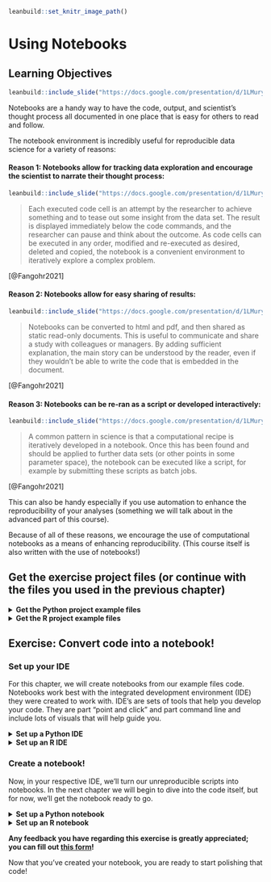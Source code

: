 
```r
leanbuild::set_knitr_image_path()
```

# Using Notebooks

## Learning Objectives

```r
leanbuild::include_slide("https://docs.google.com/presentation/d/1LMurysUhCjZb7DVF6KS9QmJ5NBjwWVjRn40MS9f2noE/edit#slide=id.gf8f405fdab_0_4")
```

Notebooks are a handy way to have the code, output, and scientist's thought process all documented in one place that is easy for others to read and follow.

The notebook environment is incredibly useful for reproducible data science for a variety of reasons:

#### Reason 1: Notebooks allow for tracking data exploration and encourage the scientist to narrate their thought process:

```r
leanbuild::include_slide("https://docs.google.com/presentation/d/1LMurysUhCjZb7DVF6KS9QmJ5NBjwWVjRn40MS9f2noE/edit#slide=id.gf8f405fdab_0_186")
```

> Each executed code cell is an attempt by the researcher to achieve something and to tease out some insight from the data set. The result is displayed immediately below the code commands, and the researcher can pause and think about the outcome. As code cells can be executed in any order, modified and re-executed as desired, deleted and copied, the notebook is a convenient environment to iteratively explore a complex problem.

[@Fangohr2021]


#### Reason 2: Notebooks allow for easy sharing of results:

```r
leanbuild::include_slide("https://docs.google.com/presentation/d/1LMurysUhCjZb7DVF6KS9QmJ5NBjwWVjRn40MS9f2noE/edit#slide=id.gf8f405fdab_0_186")
```

> Notebooks can be converted to html and pdf, and then shared as static read-only documents. This is useful to communicate and share a study with colleagues or managers. By adding sufficient explanation, the main story can be understood by the reader, even if they wouldn't be able to write the code that is embedded in the document.

[@Fangohr2021]

#### Reason 3: Notebooks can be re-ran as a script or developed interactively:

```r
leanbuild::include_slide("https://docs.google.com/presentation/d/1LMurysUhCjZb7DVF6KS9QmJ5NBjwWVjRn40MS9f2noE/edit#slide=id.gf9440130d0_0_0")
```

> A common pattern in science is that a computational recipe is iteratively developed in a notebook. Once this has been found and should be applied to further data sets (or other points in some parameter space), the notebook can be executed like a script, for example by submitting these scripts as batch jobs.

[@Fangohr2021]

This can also be handy especially if you use automation to enhance the reproducibility of your analyses (something we will talk about in the advanced part of this course).

Because of all of these reasons, we encourage the use of computational notebooks as a means of enhancing reproducibility. (This course itself is also written with the use of notebooks!)

## Get the exercise project files (or continue with the files you used in the previous chapter)

<details> <summary>**Get the Python project example files**</summary>
[Click this link to download](https://raw.githubusercontent.com/jhudsl/Reproducibility_in_Cancer_Informatics/main/chapter-zips/python-heatmap-chapt-5.zip).

```bash
mkdir -p chapter-zips
wget -O chapter-zips/python-heatmap-chapt-5.zip https://raw.githubusercontent.com/jhudsl/Reproducibility_in_Cancer_Informatics/main/chapter-zips/python-heatmap-chapt-5.zip
```

Now double click your chapter zip file to unzip. For Windows you may have to [follow these instructions](https://support.microsoft.com/en-us/windows/zip-and-unzip-files-f6dde0a7-0fec-8294-e1d3-703ed85e7ebc)).

```bash
unzip -o chapter-zips/python-heatmap-chapt-5.zip -d chapter-zips/
```
</details>

<details> <summary>**Get the R project example files**</summary>
[Click this link to download](https://raw.githubusercontent.com/jhudsl/Reproducibility_in_Cancer_Informatics/main/chapter-zips/r-heatmap-chapt-5.zip).

```bash
mkdir -p chapter-zips
wget -O chapter-zips/r-heatmap-chapt-5.zip https://raw.githubusercontent.com/jhudsl/Reproducibility_in_Cancer_Informatics/main/chapter-zips/r-heatmap-chapt-5.zip
```

Now double click your chapter zip file to unzip. For Windows you may have to [follow these instructions](https://support.microsoft.com/en-us/windows/zip-and-unzip-files-f6dde0a7-0fec-8294-e1d3-703ed85e7ebc)).

```bash
unzip -o chapter-zips/r-heatmap-chapt-5.zip -d chapter-zips/
```
</details>

## Exercise: Convert code into a notebook!

### Set up your IDE

For this chapter, we will create notebooks from our example files code. Notebooks work best with the integrated development environment (IDE) they were created to work with. IDE's are sets of tools that help you develop your code. They are part "point and click" and part command line and include lots of visuals that will help guide you.

<details> <summary>**Set up a Python IDE**</summary>

**Install JupyterLab**

1. We advise using the `conda` method to install JupyterLab, because we will return to talk more about `conda` later on, so [if you don't have conda, you will need to install that first](https://conda.io/projects/conda/en/latest/user-guide/install/index.html#installation).

To install conda using command line will look something like this in command line (but you will have to change depending on your operating system
```
wget https://repo.anaconda.com/miniconda/Miniconda3-latest-Linux-x86_64.sh \
mkdir /root/.conda \
bash Miniconda3-latest-Linux-x86_64.sh -b \
rm -f Miniconda3-latest-Linux-x86_64.sh

conda --version
```

2. Then, [following the instructions](https://jupyterlab.readthedocs.io/en/stable/getting_started/installation.html), install JupyterLab using this command in your [command line window](https://towardsdatascience.com/a-quick-guide-to-using-command-line-terminal-96815b97b955#:~:text=Opening%20Command%20Line.&text=There%20are%20varying%20ways%20of,and%20press%20the%20return%20key.):

```
conda install -c conda-forge jupyterlab
```

3. If you installed JupyterLab successfully, you can run `jupyter lab` in your command line window and a window will open in your browser. (Note that if run this multiple times, you will need to close one of your JupyterLab browser windows, or follow their documentation to set a password).

**Getting familiar with JupyterLab's interface**  

> The JupyterLab interface consists of a main work area containing tabs of documents and activities, a collapsible left sidebar, and a menu bar. The left sidebar contains a file browser, the list of running kernels and terminals, the command palette, the notebook cell tools inspector, and the tabs list.

<img src ="https://docs.google.com/presentation/d/1LMurysUhCjZb7DVF6KS9QmJ5NBjwWVjRn40MS9f2noE/export/png?id=1LMurysUhCjZb7DVF6KS9QmJ5NBjwWVjRn40MS9f2noE&pageid=gf62875ddf7_0_469" alt="The JupyterLab interface consists of a main work area containing tabs of documents and activities, a collapsible left sidebar, and a menu bar. The left sidebar contains a file browser, the list of running kernels and terminals, the command palette, the notebook cell tools inspector, and the tabs list." style="display: block; margin: auto;" />

> The menu bar at the top of JupyterLab has top-level menus that expose actions available in JupyterLab with their keyboard shortcuts. The default menus are:

> **File:** actions related to files and directories
> **Edit:** actions related to editing documents and other activities
> **View:** actions that alter the appearance of JupyterLab
> **Run:** actions for running code in different activities such as notebooks and code consoles
> **Kernel:** actions for managing kernels, which are separate processes for running code
> **Tabs:** a list of the open documents and activities in the dock panel
> **Settings:** common settings and an advanced settings editor
> **Help:** a list of JupyterLab and kernel help links

</details>

<details> <summary>**Set up an R IDE**</summary>

**Install RStudio**

1. [Install RStudio](https://www.rstudio.com/products/rstudio/download/) (and [install R first](https://repo.miserver.it.umich.edu/cran/) if you have not already).
2. After you've downloaded the RStudio installation file, double click on it and follow along with the installation prompts.  
3. Open up the RStudio application by double clicking on it.

**Getting familiar with RStudio's interface**

<img src ="https://docs.google.com/presentation/d/1LMurysUhCjZb7DVF6KS9QmJ5NBjwWVjRn40MS9f2noE/export/png?id=1LMurysUhCjZb7DVF6KS9QmJ5NBjwWVjRn40MS9f2noE&pageid=gf8f405fdab_0_225" alt="The RStudio environment has four main panes, each of which may have a number of tabs that display different information or functionality. (their specific location can be changed under Tools, Global Options, Pane Layout). 1. The Editor pane is where you can write R scripts and other documents. Each tab here is its own document. This is your _text editor_, which will allow you to save your R code for future use. Note that change code here will not run automatically until you run it. 2. The Console pane is where you can _interactively_ run R code. There is also a Terminal tab here which can be used for running programs outside R on your computer 3. The Environment pane primarily displays the variables, sometimes known as _objects_ that are defined during a given R session, and what data or values they might hold. 4. The Help viewer pane has several tabs all of which are pretty important: The Files tab shows the structure and contents of files and folders (also known as directories) on your computer. The Plots tab will reveal plots when you make them. The Packages tab shows which installed packages have been loaded into your R session. The Help tab will show the help page when you look up a function. The Viewer pane will reveal compiled R Markdown documents" style="display: block; margin: auto;" />

> The RStudio environment has four main **panes**, each of which may have a number of tabs that display different information or functionality. (their specific location can be changed under Tools -> Global Options -> Pane Layout).

> 1. The **Editor** pane is where you can write R scripts and other documents. Each tab here is its own document.
This is your _text editor_, which will allow you to save your R code for future use.
Note that change code here will not run automatically until you run it.

> 2. The **Console** pane is where you can _interactively_ run R code.
  + There is also a **Terminal** tab here which can be used for running programs outside R on your computer

> 3. The **Environment** pane primarily displays the variables, sometimes known as _objects_ that are defined during a given R session, and what data or values they might hold.

> 4. The **Help viewer** pane has several tabs all of which are pretty important:
    + The **Files** tab shows the structure and contents of files and folders (also known as directories) on your computer.
    + The **Plots** tab will reveal plots when you make them
    + The **Packages** tab shows which installed packages have been loaded into your R session
    + The **Help** tab will show the help page when you look up a function
    + The **Viewer** pane will reveal compiled R Markdown documents

From @Shapiro2021

More reading about RStudio's interface:

- [RStudio IDE Cheatsheet (pdf)](https://github.com/rstudio/cheatsheets/raw/master/rstudio-ide.pdf).
- [Navigating the RStudio Interface - R for Epidemiology](https://www.r4epi.com/navigating-the-rstudio-interface.html)

</details>

### Create a notebook!

Now, in your respective IDE, we'll turn our unreproducible scripts into notebooks. In the next chapter we will begin to dive into the code itself, but for now, we'll get the notebook ready to go.

<details> <summary>**Set up a Python notebook**</summary>

1. Start a new notebook by going to `New` > `Notebook`.
2. Then open up this chapter’s example code folder and open the `make-heatmap.py` file.

<img src ="https://docs.google.com/presentation/d/1LMurysUhCjZb7DVF6KS9QmJ5NBjwWVjRn40MS9f2noE/export/png?id=1LMurysUhCjZb7DVF6KS9QmJ5NBjwWVjRn40MS9f2noE&pageid=gfaa026a583_0_20" alt="In Jupyter, you can create a new notebook by going to New > Notebook. Then open up this chapter’s example code folder and open the make-heatmap.py file." style="display: block; margin: auto;" />

3. Create a new code chunk in your notebook.

<img src ="https://docs.google.com/presentation/d/1LMurysUhCjZb7DVF6KS9QmJ5NBjwWVjRn40MS9f2noE/export/png?id=1LMurysUhCjZb7DVF6KS9QmJ5NBjwWVjRn40MS9f2noE&pageid=gfaa026a583_0_30" alt="The Jupyter interface has a ‘add a new chunk’ button, a delete chunk button, and a dropdown menu that allows you to choose the chunk type you’d like to add." style="display: block; margin: auto;" />

4. Now copy and paste all of the code from `make-heatmap.py` into a new chunk. We will later break up this large chunk of code into smaller chunks that are thematic in the next chapter.
5. Save your `Untitled.ipynb` file as something that tells us what it will end up doing like `make-heatmap.ipynb`.

For [more about using Juptyer notebooks see this](https://realpython.com/jupyter-notebook-introduction/) by @Driscoll2021.

</details>

<details> <summary>**Set up an R notebook**</summary>

1. Start a new notebook by going to `File` > `New Files` > `R Notebook`.
2. Then open up this chapter’s example code folder and open the `make_heatmap.R` file.

<img src ="https://docs.google.com/presentation/d/1LMurysUhCjZb7DVF6KS9QmJ5NBjwWVjRn40MS9f2noE/export/png?id=1LMurysUhCjZb7DVF6KS9QmJ5NBjwWVjRn40MS9f2noE&pageid=gfaa026a583_0_13" alt="In RStudio, you can create a new notebook by going to File > New Files > R Notebook. Then open up this chapter’s example code folder and open the make_heatmap.R file." style="display: block; margin: auto;" />

3. Practice creating a new chunk in your R notebook by clicking the `Insert Chunk` button on the toolbar or by pressing `Cmd+Option+I`. (You can also manually type out the back ticks and `{}`)
4. Delete all the default text in this notebook.
5. Now copy and paste all of the code from `make_heatmap.R` into a new chunk. We will later break up this large chunk of code into smaller chunks that are thematic in the next chapter.
6. Save your untitled.Rmd into something that tells us what it will end up doing like `make-heatmap.Rmd`.
7. Notice that upon saving your `.Rmd` file, a new file `.nb.html` file of the same name is created. Open that file and choose `view in Browser`.
8. This shows the nicely rendered version of your analysis and snapshots whatever output existed when the `.Rmd` file was saved.

For [more about using R notebooks see this](https://bookdown.org/yihui/rmarkdown/) by @Xie2018.

</details>


**Any feedback you have regarding this exercise is greatly appreciated; you can fill out [this form](https://forms.gle/ygSSwoGaEATA2S65A)!**

Now that you've created your notebook, you are ready to start polishing that code!
